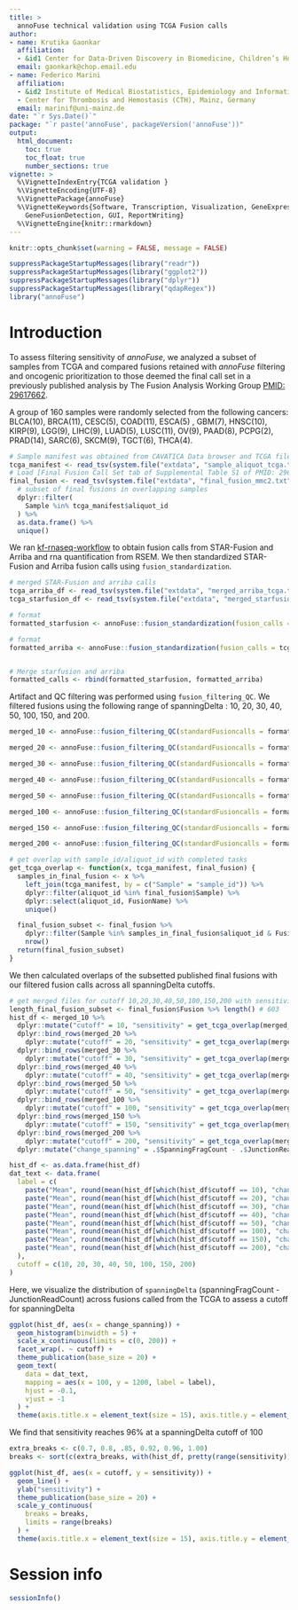 ```yaml
---
title: > 
  annoFuse technical validation using TCGA Fusion calls
author:
- name: Krutika Gaonkar
  affiliation: 
  - &id1 Center for Data-Driven Discovery in Biomedicine, Children’s Hospital of Philadelphia, USA
  email: gaonkark@chop.email.edu
- name: Federico Marini
  affiliation: 
  - &id2 Institute of Medical Biostatistics, Epidemiology and Informatics (IMBEI), Mainz, Germany
  - Center for Thrombosis and Hemostasis (CTH), Mainz, Germany
  email: marinif@uni-mainz.de
date: "`r Sys.Date()`"
package: "`r paste('annoFuse', packageVersion('annoFuse'))"
output: 
  html_document:
    toc: true
    toc_float: true
    number_sections: true
vignette: >
  %\VignetteIndexEntry{TCGA validation }
  %\VignetteEncoding{UTF-8}  
  %\VignettePackage{annoFuse}
  %\VignetteKeywords{Software, Transcription, Visualization, GeneExpression, Annotation,
    GeneFusionDetection, GUI, ReportWriting}
  %\VignetteEngine{knitr::rmarkdown}
---
```



```r
knitr::opts_chunk$set(warning = FALSE, message = FALSE)
```


```r
suppressPackageStartupMessages(library("readr"))
suppressPackageStartupMessages(library("ggplot2"))
suppressPackageStartupMessages(library("dplyr"))
suppressPackageStartupMessages(library("qdapRegex"))
library("annoFuse")
```


# Introduction

To assess filtering sensitivity of _annoFuse_, we analyzed a subset of samples from TCGA and compared fusions retained with _annoFuse_ filtering and oncogenic prioritization to those deemed the final call set in a previously published analysis by The Fusion Analysis Working Group [PMID: 29617662](https://pubmed.ncbi.nlm.nih.gov/29617662/).

A group of 160 samples were randomly selected from the following cancers: BLCA(10), BRCA(11), CESC(5), COAD(11),  ESCA(5) , GBM(7), HNSC(10), KIRP(9), LGG(9), LIHC(9), LUAD(5), LUSC(11), OV(9), PAAD(8), PCPG(2), PRAD(14), SARC(6), SKCM(9), TGCT(6), THCA(4). 


```r
# Sample manifest was obtained from CAVATICA Data browser and TCGA files were copied to working project.
tcga_manifest <- read_tsv(system.file("extdata", "sample_aliquot_tcga.tsv", package = "annoFuse"))
# Load [Final Fusion Call Set tab of Supplemental Table S1 of PMID: 29617662](https://pubmed.ncbi.nlm.nih.gov/29617662/)
final_fusion <- read_tsv(system.file("extdata", "final_fusion_mmc2.txt", package = "annoFuse")) %>%
  # subset of final fusions in overlapping samples
  dplyr::filter(
    Sample %in% tcga_manifest$aliquot_id
  ) %>%
  as.data.frame() %>%
  unique()
```

We ran [kf-rnaseq-workflow](https://github.com/kids-first/kf-rnaseq-workflow) to obtain fusion calls from STAR-Fusion and Arriba and rna quantification from RSEM. 
We then standardized STAR-Fusion and Arriba fusion calls using `fusion_standardization`. 


```r

# merged STAR-Fusion and arriba calls
tcga_arriba_df <- read_tsv(system.file("extdata", "merged_arriba_tcga.tsv", package = "annoFuse"))
tcga_starfusion_df <- read_tsv(system.file("extdata", "merged_starfusion_tcga.tsv", package = "annoFuse"))

# format
formatted_starfusion <- annoFuse::fusion_standardization(fusion_calls = tcga_starfusion_df, caller = "STARFUSION", tumorID = tcga_starfusion_df$Sample)

# format
formatted_arriba <- annoFuse::fusion_standardization(fusion_calls = tcga_arriba_df, caller = "ARRIBA", tumorID = tcga_arriba_df$Sample)


# Merge starfusion and arriba
formatted_calls <- rbind(formatted_starfusion, formatted_arriba)
```

Artifact and QC filtering was performed using `fusion_filtering_QC`. We filtered fusions using the following range of spanningDelta : 10, 20, 30, 40, 50, 100, 150, and 200. 

```r

merged_10 <- annoFuse::fusion_filtering_QC(standardFusioncalls = formatted_calls, readthroughFilter = FALSE, readingFrameFilter = "in-frame|frameshift|other", artifactFilter = "GTEx_Recurrent|DGD_PARALOGS|Normal|BodyMap|ConjoinG", junctionReadCountFilter = 1, spanningFragCountFilter = 10)

merged_20 <- annoFuse::fusion_filtering_QC(standardFusioncalls = formatted_calls, readthroughFilter = FALSE, readingFrameFilter = "in-frame|frameshift|other", artifactFilter = "GTEx_Recurrent|DGD_PARALOGS|Normal|BodyMap|ConjoinG", junctionReadCountFilter = 1, spanningFragCountFilter = 20)

merged_30 <- annoFuse::fusion_filtering_QC(standardFusioncalls = formatted_calls, readthroughFilter = FALSE, readingFrameFilter = "in-frame|frameshift|other", artifactFilter = "GTEx_Recurrent|DGD_PARALOGS|Normal|BodyMap|ConjoinG", junctionReadCountFilter = 1, spanningFragCountFilter = 30)

merged_40 <- annoFuse::fusion_filtering_QC(standardFusioncalls = formatted_calls, readthroughFilter = FALSE, readingFrameFilter = "in-frame|frameshift|other", artifactFilter = "GTEx_Recurrent|DGD_PARALOGS|Normal|BodyMap|ConjoinG", junctionReadCountFilter = 1, spanningFragCountFilter = 40)

merged_50 <- annoFuse::fusion_filtering_QC(standardFusioncalls = formatted_calls, readthroughFilter = FALSE, readingFrameFilter = "in-frame|frameshift|other", artifactFilter = "GTEx_Recurrent|DGD_PARALOGS|Normal|BodyMap|ConjoinG", junctionReadCountFilter = 1, spanningFragCountFilter = 50)

merged_100 <- annoFuse::fusion_filtering_QC(standardFusioncalls = formatted_calls, readthroughFilter = FALSE, readingFrameFilter = "in-frame|frameshift|other", artifactFilter = "GTEx_Recurrent|DGD_PARALOGS|Normal|BodyMap|ConjoinG", junctionReadCountFilter = 1, spanningFragCountFilter = 100)

merged_150 <- annoFuse::fusion_filtering_QC(standardFusioncalls = formatted_calls, readthroughFilter = FALSE, readingFrameFilter = "in-frame|frameshift|other", artifactFilter = "GTEx_Recurrent|DGD_PARALOGS|Normal|BodyMap|ConjoinG", junctionReadCountFilter = 1, spanningFragCountFilter = 150)

merged_200 <- annoFuse::fusion_filtering_QC(standardFusioncalls = formatted_calls, readthroughFilter = FALSE, readingFrameFilter = "in-frame|frameshift|other", artifactFilter = "GTEx_Recurrent|DGD_PARALOGS|Normal|BodyMap|ConjoinG", junctionReadCountFilter = 1, spanningFragCountFilter = 200)
```



```r
# get overlap with sample_id/aliquot_id with completed tasks
get_tcga_overlap <- function(x, tcga_manifest, final_fusion) {
  samples_in_final_fusion <- x %>%
    left_join(tcga_manifest, by = c("Sample" = "sample_id")) %>%
    dplyr::filter(aliquot_id %in% final_fusion$Sample) %>%
    dplyr::select(aliquot_id, FusionName) %>%
    unique()

  final_fusion_subset <- final_fusion %>%
    dplyr::filter(Sample %in% samples_in_final_fusion$aliquot_id & Fusion %in% samples_in_final_fusion$FusionName) %>%
    nrow()
  return(final_fusion_subset)
}
```

 We then calculated overlaps of the subsetted published final fusions with our filtered fusion calls across all spanningDelta cutoffs.


```r
# get merged files for cutoff 10,20,30,40,50,100,150,200 with sensitivity
length_final_fusion_subset <- final_fusion$Fusion %>% length() # 603
hist_df <- merged_10 %>%
  dplyr::mutate("cutoff" = 10, "sensitivity" = get_tcga_overlap(merged_10, tcga_manifest, final_fusion) / length_final_fusion_subset) %>%
  dplyr::bind_rows(merged_20 %>%
    dplyr::mutate("cutoff" = 20, "sensitivity" = get_tcga_overlap(merged_20, tcga_manifest, final_fusion) / length_final_fusion_subset)) %>%
  dplyr::bind_rows(merged_30 %>%
    dplyr::mutate("cutoff" = 30, "sensitivity" = get_tcga_overlap(merged_30, tcga_manifest, final_fusion) / length_final_fusion_subset)) %>%
  dplyr::bind_rows(merged_40 %>%
    dplyr::mutate("cutoff" = 40, "sensitivity" = get_tcga_overlap(merged_40, tcga_manifest, final_fusion) / length_final_fusion_subset)) %>%
  dplyr::bind_rows(merged_50 %>%
    dplyr::mutate("cutoff" = 50, "sensitivity" = get_tcga_overlap(merged_50, tcga_manifest, final_fusion) / length_final_fusion_subset)) %>%
  dplyr::bind_rows(merged_100 %>%
    dplyr::mutate("cutoff" = 100, "sensitivity" = get_tcga_overlap(merged_100, tcga_manifest, final_fusion) / length_final_fusion_subset)) %>%
  dplyr::bind_rows(merged_150 %>%
    dplyr::mutate("cutoff" = 150, "sensitivity" = get_tcga_overlap(merged_150, tcga_manifest, final_fusion) / length_final_fusion_subset)) %>%
  dplyr::bind_rows(merged_200 %>%
    dplyr::mutate("cutoff" = 200, "sensitivity" = get_tcga_overlap(merged_200, tcga_manifest, final_fusion) / length_final_fusion_subset)) %>%
  dplyr::mutate("change_spanning" = .$SpanningFragCount - .$JunctionReadCount)

hist_df <- as.data.frame(hist_df)
dat_text <- data.frame(
  label = c(
    paste("Mean", round(mean(hist_df[which(hist_df$cutoff == 10), "change_spanning"]))),
    paste("Mean", round(mean(hist_df[which(hist_df$cutoff == 20), "change_spanning"]))),
    paste("Mean", round(mean(hist_df[which(hist_df$cutoff == 30), "change_spanning"]))),
    paste("Mean", round(mean(hist_df[which(hist_df$cutoff == 40), "change_spanning"]))),
    paste("Mean", round(mean(hist_df[which(hist_df$cutoff == 50), "change_spanning"]))),
    paste("Mean", round(mean(hist_df[which(hist_df$cutoff == 100), "change_spanning"]))),
    paste("Mean", round(mean(hist_df[which(hist_df$cutoff == 150), "change_spanning"]))),
    paste("Mean", round(mean(hist_df[which(hist_df$cutoff == 200), "change_spanning"])))
  ),
  cutoff = c(10, 20, 30, 40, 50, 100, 150, 200)
)
```

Here, we visualize the distribution of `spanningDelta` (spanningFragCount - JunctionReadCount) across fusions called from the TCGA to assess a cutoff for spanningDelta

```r
ggplot(hist_df, aes(x = change_spanning)) +
  geom_histogram(binwidth = 5) +
  scale_x_continuous(limits = c(0, 200)) +
  facet_wrap(. ~ cutoff) +
  theme_publication(base_size = 20) +
  geom_text(
    data = dat_text,
    mapping = aes(x = 100, y = 1200, label = label),
    hjust = -0.1,
    vjust = -1
  ) +
  theme(axis.title.x = element_text(size = 15), axis.title.y = element_text(size = 15))
```


We find that sensitivity reaches 96% at a spanningDelta cutoff of 100 

```r
extra_breaks <- c(0.7, 0.8, .85, 0.92, 0.96, 1.00)
breaks <- sort(c(extra_breaks, with(hist_df, pretty(range(sensitivity)))))

ggplot(hist_df, aes(x = cutoff, y = sensitivity)) +
  geom_line() +
  ylab("sensitivity") +
  theme_publication(base_size = 20) +
  scale_y_continuous(
    breaks = breaks,
    limits = range(breaks)
  ) +
  theme(axis.title.x = element_text(size = 15), axis.title.y = element_text(size = 15))
```


# Session info {-}

```r
sessionInfo()
```

